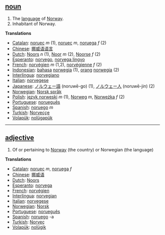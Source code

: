 == [[noun]] ==
# The [[language]] of [[Norway]].
# Inhabitant of Norway.

'''Translations'''
*[[Catalan]]: [[noruec]] ''m'' (1), [[noruec]] ''m'', [[noruega]] ''f'' (2)
*[[Chinese]]: [[挪威语语言]]
*[[Dutch]]: [[Noors]] ''n'' (1), [[Noor]] ''m'' (2), [[Noorse]] ''f'' (2)
*[[Esperanto]]: [[norvego]], [[norvega lingvo]]
*[[French]]: [[norvégien]] ''m'' (1,2), [[norvégienne]] ''f'' (2)
*[[Indonesian]]: [[bahasa]] [[norwegia]] (1), [[orang]] [[norwegia]] (2)
*[[Interlingua]]: [[norvegiano]]
*[[Italian]]: [[norvegese]]
*[[Japanese]]: [[ノルウェー語]] (noruwē-go) (1), [[ノルウェー人]] (noruwē-jin) (2)
*[[Norwegian]]: [[Norsk språk]]
*[[Polish]]: [[język norweski]] ''m'' (1), [[Norweg]] ''m'', [[Norweżka]] ''f'' (2)
*[[Portuguese]]: [[norueguês]]
*[[Spanish]]: [[noruego]] ''m''
*[[Turkish]]: [[Norveççe]]
*[[Volapük]]: [[nolügapük]]

----

== [[adjective]] ==
# Of or pertaining to [[Norway]] (the country) or Norwegian (the language)

'''Translations'''
*[[Catalan]]: [[noruec]] ''m'', [[noruega]] ''f''
*[[Chinese]]: [[挪威语]]
*[[Dutch]]: [[Noors]]
*[[Esperanto]]: [[norvega]]
*[[French]]: [[norvégien]]
*[[Interlingua]]: [[norvegian]]
*[[Italian]]: [[norvegese]]
*[[Norwegian]]: [[Norsk]]
*[[Portuguese]]: [[norueguês]]
*[[Spanish]]: [[noruego]] -a
*[[Turkish]]: [[Norveç]]
*[[Volapük]]: [[nolügik]]